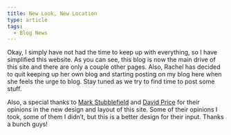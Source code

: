 ```yaml
---
title: New Look, New Location
type: article
tags:
  - Blog News
---
```


Okay, I simply have not had the time to keep up with everything, so I have simplified this website. As you can see, this blog is now the main drive of this site and there are only a couple other pages. Also, Rachel has decided to quit keeping up her own blog and starting posting on my blog here when she feels the urge to blog. Stay tuned as we try to find time to post some stuff.

Also, a special thanks to [Mark Stubblefield](http://www.mstub.com/blog/) and [David Price](http://dpricejr.blogspot.com/) for their opinions in the new design and layout of this site. Some of their opinions I took, some of them I didn’t, but this is a better design for their input. Thanks a bunch guys!
